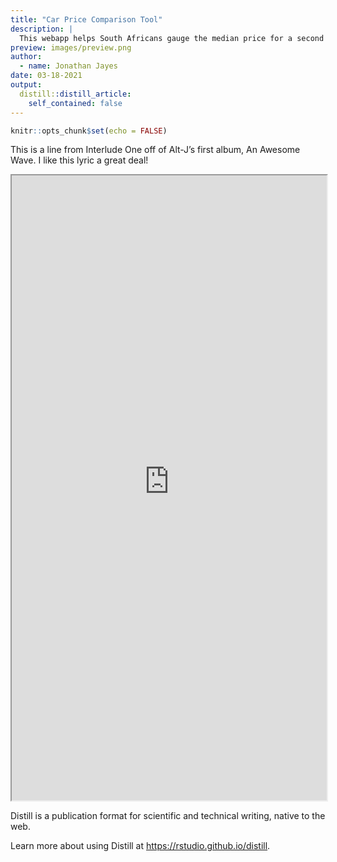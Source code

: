 ```yaml
---
title: "Car Price Comparison Tool"
description: |
  This webapp helps South Africans gauge the median price for a second hand car. You can compare price by odometer reading, make and model, and province. Ad links are included in a table beside the output.
preview: images/preview.png
author:
  - name: Jonathan Jayes
date: 03-18-2021
output:
  distill::distill_article:
    self_contained: false
---
```



```r
knitr::opts_chunk$set(echo = FALSE)
```

This is a line from Interlude One off of Alt-J's first album, An Awesome Wave. I like this lyric a great deal!

<iframe src="http://jonathan-jayes.shinyapps.io/gumtree-price-explorer" width="100%" height="1000px"></iframe>

Distill is a publication format for scientific and technical writing, native to the web.

Learn more about using Distill at <https://rstudio.github.io/distill>.


